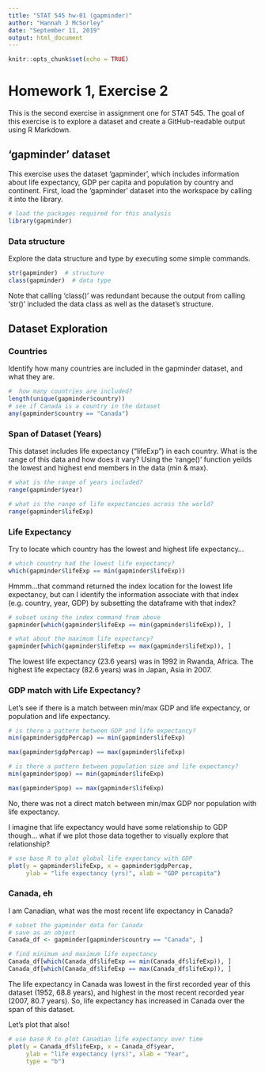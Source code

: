 ```yaml
---
title: "STAT 545 hw-01 (gapminder)"
author: "Hannah J McSorley"
date: "September 11, 2019"
output: html_document
---
```


```r
knitr::opts_chunk$set(echo = TRUE)
```

# Homework 1, Exercise 2

This is the second exercise in assignment one for STAT 545. The goal of this exercise is to explore a dataset and create a GitHub-readable output using R Markdown. 

## 'gapminder' dataset 

This exercise uses the dataset 'gapminder', which includes information about life expectancy, GDP per capita and population by country and continent. First, load the 'gapminder' dataset into the workspace by calling it into the library. 

```r
# load the packages required for this analysis
library(gapminder)
```

### Data structure 

Explore the data structure and type by executing some simple commands.

```r
str(gapminder)  # structure
class(gapminder)  # data type
```

Note that calling 'class()' was redundant because the output from calling 'str()' included the data class as well as the dataset's structure.

## Dataset Exploration

### Countries
 
Identify how many countries are included in the gapminder dataset, and what they are.
```r
#  how many countries are included?
length(unique(gapminder$country))
# see if Canada is a country in the dataset
any(gapminder$country == "Canada")
```


### Span of Dataset (Years)

This dataset includes life expectancy ("lifeExp") in each country. What is the range of this data and how does it vary? Using the 'range()' function yeilds the lowest and highest end members in the data (min & max).

```r
# what is the range of years included?
range(gapminder$year)

# what is the range of life expectancies across the world?
range(gapminder$lifeExp)
```

### Life Expectancy

Try to locate which country has the lowest and highest life expectancy...

```r
# which country had the lowest life expectancy?
which(gapminder$lifeExp == min(gapminder$lifeExp))
```

Hmmm...that command returned the index location for the lowest life expectancy, but can I identify the information associate with that index (e.g. country, year, GDP) by subsetting the dataframe with that index?

```r
# subset using the index command from above
gapminder[which(gapminder$lifeExp == min(gapminder$lifeExp)), ]

# what about the maximum life expectancy?
gapminder[which(gapminder$lifeExp == max(gapminder$lifeExp)), ]
```

The lowest life expectancy (23.6 years) was in 1992 in Rwanda, Africa. The highest life expectacy (82.6 years) was in Japan, Asia in 2007. 

### GDP match with Life Expectancy?

Let's see if there is a match between min/max GDP and life expectancy, or population and life expectancy.

```r
# is there a pattern between GDP and life expectancy?
min(gapminder$gdpPercap) == min(gapminder$lifeExp)

max(gapminder$gdpPercap) == max(gapminder$lifeExp)

# is there a pattern between population size and life expectancy?
min(gapminder$pop) == min(gapminder$lifeExp)

max(gapminder$pop) == max(gapminder$lifeExp)
```
No, there was not a direct match between min/max GDP nor population with life expectancy.

I imagine that life expectancy would have some relationship to GDP though... what if we plot those data together to visually explore that relationship?

```r
# use base R to plot global life expectancy with GDP
plot(y = gapminder$lifeExp, x = gapminder$gdpPercap,
     ylab = "life expectancy (yrs)", xlab = "GDP percapita")
```

### Canada, eh 

I am Canadian, what was the most recent life expectancy in Canada? 

```r
# subset the gapminder data for Canada
# save as an object
Canada_df <- gapminder[gapminder$country == "Canada", ]

# find minimum and maximum life expectancy
Canada_df[which(Canada_df$lifeExp == min(Canada_df$lifeExp)), ]
Canada_df[which(Canada_df$lifeExp == max(Canada_df$lifeExp)), ]
```

The life expectancy in Canada was lowest in the first recorded year of this dataset (1952, 68.8 years), and highest in the most recent recorded year (2007, 80.7 years). So, life expectancy has increased in Canada over the span of this dataset. 

Let's plot that also!

```r
# use base R to plot Canadian life expectancy over time
plot(y = Canada_df$lifeExp, x = Canada_df$year,
     ylab = "life expectancy (yrs)", xlab = "Year",
     type = "b")
```


